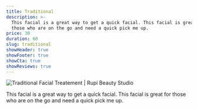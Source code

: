 ```yaml
---
title: Traditional
description: >-
  This facial is a great way to get a quick facial. This facial is great for
  those who are on the go and need a quick pick me up.
price: 30
duration: 60
slug: traditional
showHeader: true
showFooter: true
showCta: true
showReviews: true
---
```


![Traditional Facial Treatement | Rupi Beauty Studio](/uploads/services/facial.webp 'Traditional Facial Treatement | Rupi Beauty Studio')

This facial is a great way to get a quick facial. This facial is great for those who are on the go and need a quick pick me up.

